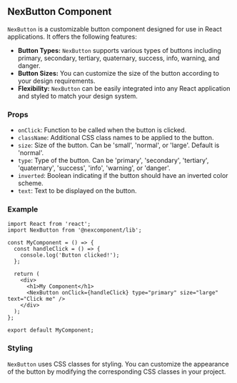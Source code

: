 ## NexButton Component

`NexButton` is a customizable button component designed for use in React applications. It offers the following features:

* **Button Types:** `NexButton` supports various types of buttons including primary, secondary, tertiary, quaternary, success, info, warning, and danger.
* **Button Sizes:** You can customize the size of the button according to your design requirements.
* **Flexibility:** `NexButton` can be easily integrated into any React application and styled to match your design system.

### Props

* `onClick`: Function to be called when the button is clicked.
* `className`: Additional CSS class names to be applied to the button.
* `size`: Size of the button. Can be 'small', 'normal', or 'large'. Default is 'normal'.
* `type`: Type of the button. Can be 'primary', 'secondary', 'tertiary', 'quaternary', 'success', 'info', 'warning', or 'danger'.
* `inverted`: Boolean indicating if the button should have an inverted color scheme.
* `text`: Text to be displayed on the button.

### Example

```tsx
import React from 'react';
import NexButton from '@nexcomponent/lib';

const MyComponent = () => {
  const handleClick = () => {
    console.log('Button clicked!');
  };

  return (
    <div>
      <h1>My Component</h1>
      <NexButton onClick={handleClick} type="primary" size="large" text="Click me" />
    </div>
  );
};

export default MyComponent;
```

### Styling

`NexButton` uses CSS classes for styling. You can customize the appearance of the button by modifying the corresponding CSS classes in your project.